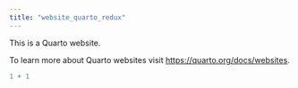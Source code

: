 ```yaml
---
title: "website_quarto_redux"
---
```


This is a Quarto website.

To learn more about Quarto websites visit <https://quarto.org/docs/websites>.

```r
1 + 1
```
